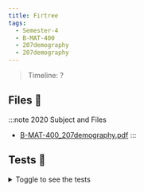 ```yaml
---
title: Firtree
tags:
  - Semester-4
  - B-MAT-400
  - 207demography
  - 207demography
---
```

> Timeline: ?


## Files 📂

:::note 2020 Subject and Files
- [B-MAT-400_207demography.pdf](https://github.com/Studio-17/Epitech-Subjects/raw/main/Semester-4/B-MAT-400/207demography/207demography/B-MAT-400_207demography.pdf)
:::

## Tests 🤖
<details>
  <summary>Toggle to see the tests</summary>
  <div>
Yo
  </div>
</details>

